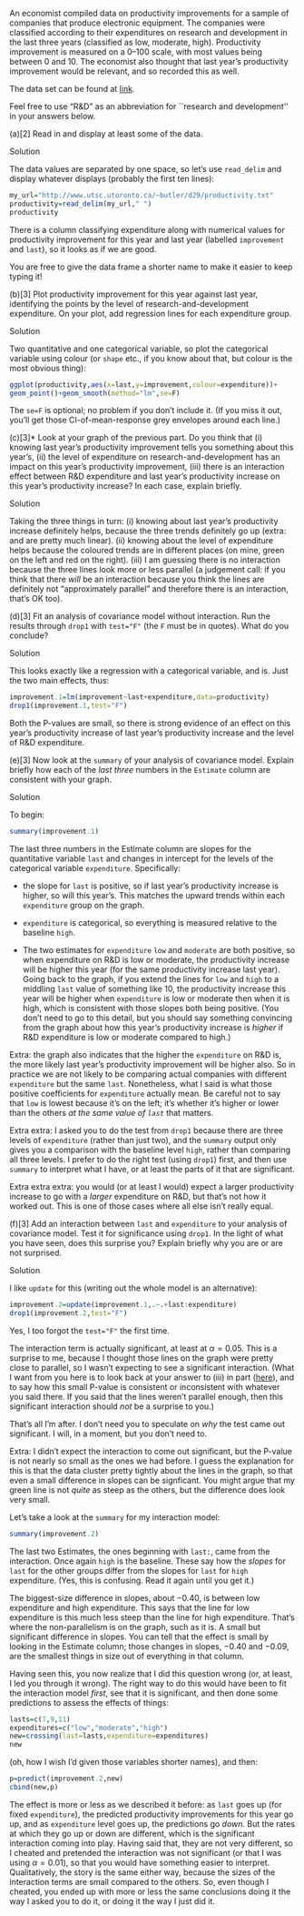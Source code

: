 

 An economist compiled data on productivity improvements for
a sample of companies that produce electronic equipment. The companies
were classified according to their expenditures on research and
development in the last three years (classified as low, moderate,
high). Productivity improvement is measured on a 0--100 scale, with
most values being between 0 and 10. The economist also thought that
last year's productivity improvement would be relevant, and so
recorded this as well.

The data set can be found at
[link](http://www.utsc.utoronto.ca/~butler/d29/productivity.txt). 

Feel free to use "R\&D" as an abbreviation for ``research and
development'' in your answers below.



(a)[2] Read in and display at least some of the data.

Solution


The data values are separated by one space, so let's use
`read_delim` and display whatever displays (probably the
first ten lines):
```r
my_url="http://www.utsc.utoronto.ca/~butler/d29/productivity.txt"
productivity=read_delim(my_url," ")
productivity
```

   

There is a column classifying expenditure along with numerical values
for productivity improvement for this year and last year (labelled
`improvement` and `last`), so it looks as if we are
good.

You are free to give the data frame a shorter name to make it easier
to keep typing it!


(b)[3] Plot productivity improvement for this year against last
year, identifying the points by the level of
research-and-development expenditure. On your plot, add regression
lines for each expenditure group.

Solution


Two quantitative and one categorical variable, so plot the
categorical variable using colour (or `shape` etc., if you
know about that, but colour is the most obvious thing):
```r
ggplot(productivity,aes(x=last,y=improvement,colour=expenditure))+
geom_point()+geom_smooth(method="lm",se=F)
```

     

The `se=F` is optional; no problem if you don't include it. (If
you miss it out, you'll get those CI-of-mean-response grey envelopes
around each line.)


(c)[3]<a name="part:graph-comment">*</a> 
Look at your graph of the previous part. Do you think that (i)
knowing last year's productivity improvement tells you something
about this year's, (ii) the level of expenditure on
research-and-development has an impact on this year's productivity
improvement, (iii) there is an interaction effect between R\&D
expenditure and last year's productivity increase on this year's
productivity increase? In each case, explain briefly.

Solution


Taking the three things in turn:
(i) knowing about last year's productivity increase definitely
helps, because the three trends definitely go up (extra: and are
pretty much linear).
(ii) knowing about the level of expenditure helps because the
coloured trends are in different places (on mine, green on the
left and red on the right).
(iii) I am guessing there is no interaction because the three
lines look more or less parallel (a judgement call: if you think
that there *will* be an interaction because you think the
lines are definitely not "approximately parallel" and therefore
there is an interaction, that's OK too).


(d)[3] Fit an analysis of covariance model without interaction. Run
the results through `drop1` with `test="F"` (the
`F` must be in quotes). What do you conclude?

Solution


This looks exactly like a regression with a categorical variable,
and is. Just the two main effects, thus:
```r
improvement.1=lm(improvement~last+expenditure,data=productivity)
drop1(improvement.1,test="F")
```

     

Both the P-values are small, so there is strong evidence of an effect
on this year's productivity increase of last year's productivity
increase and the level of R\&D expenditure. 


(e)[3] Now look at the `summary` of your analysis of
covariance model. Explain briefly how each of the *last three*
numbers in the `Estimate` column are consistent with your graph.

Solution


To begin:
```r
summary(improvement.1)
```

     

The last three numbers in the Estimate column are slopes for the
quantitative variable `last` and changes in intercept for the
levels of the categorical variable `expenditure`. Specifically:



* the slope for `last` is positive, so if last year's
productivity increase is higher, so will this year's. This matches
the upward trends within each `expenditure` group on the
graph.

* `expenditure` is categorical, so everything is measured
relative to the baseline `high`. 

* The two estimates for `expenditure` `low` and
`moderate` are both positive, so when expenditure on R\&D is
low or moderate, the productivity increase will be higher this year
(for the same productivity increase last year). Going back to the
graph, if you extend the lines for `low` and `high` to
a middling `last` value of something like 10, the
productivity increase this year will be higher when
`expenditure` is low or moderate then when it is high, which
is consistent with those slopes both being positive. (You don't need
to go to this detail, but you should say something convincing from
the graph about how this year's productivity increase is
*higher* if R\&D expenditure is low or moderate compared to
high.)


Extra: the graph also indicates that the higher the
`expenditure` on R\&D is, the more likely last year's
productivity improvement will be higher also. So in practice we are
not likely to be comparing actual companies with different
`expenditure` but the same `last`. Nonetheless, what I
said is what those positive coefficients for `expenditure`
actually mean. Be careful not to say that `low` is lowest
because it's on the left; it's whether it's higher or lower than the
others *at the same value of `last`* that matters.

Extra extra: I asked you to do the test from `drop1` because
there are three levels of `expenditure` (rather than just two),
and the `summary` output only gives you a comparison with the
baseline level `high`, rather than comparing all three
levels. I prefer to do the right test (using `drop1`) first,
and then use `summary` to interpret what I have, or at least
the parts of it that are significant.

Extra extra extra: you would (or at least I would) expect a larger
productivity increase to go with a *larger* expenditure on R\&D,
but that's not how it worked out. This is one of those cases where all
else isn't really equal.


(f)[3] Add an interaction between `last` and
`expenditure` to your analysis of covariance model. Test it
for significance using `drop1`. In the light of what you
have seen, does this surprise you? Explain briefly why you are or
are not surprised.

Solution


I like `update` for this (writing out the whole model is an
alternative):
```r
improvement.2=update(improvement.1,.~.+last:expenditure)
drop1(improvement.2,test="F")
```

     

Yes, I too forgot the `test="F"` the first time.

The interaction term is actually significant, at least at
$\alpha=0.05$. This is a surprise to me, because I thought those lines
on the graph were pretty close to parallel, so I wasn't expecting to
see a significant interaction. (What I want from you here is to look
back at your answer to (iii) in part (<a href="#part:graph-comment">here</a>), and
to say how this small P-value is consistent or inconsistent with
whatever you said there. If you said that the lines weren't parallel
enough, then this significant interaction should *not* be a
surprise to you.)

That's all I'm after. I don't need you to speculate on *why* the
test came out significant. I will, in a moment, but you don't need to.

Extra: I didn't expect the interaction to come out significant, but
the P-value is not nearly so small as the ones we had before. I guess
the explanation for this is that the data cluster pretty tightly about
the lines in the graph, so that even a small difference in slopes can
be signficant. You might argue that my green line is not *quite*
as steep as the others, but the difference does look very small.

Let's take a look at the `summary` for my interaction model:

```r
summary(improvement.2)
```

 

The last two Estimates, the ones beginning with `last:`, came
from the interaction. Once again `high` is the baseline. These
say how the *slopes* for `last` for the other groups
differ from the slopes for `last` for `high`
expenditure. (Yes, this is confusing. Read it again until you get it.)

The biggest-size difference in slopes, about $-0.40$, is between low
expenditure and high expenditure. This says that the line for low
expenditure is this much less steep than the line for high
expenditure. That's where the non-parallelism is on the graph, such as
it is. A small but significant difference in slopes. You can tell that
the effect is small by looking in the Estimate column; those changes
in slopes, $-0.40$ and $-0.09$, are the smallest things in size out of
everything in that column.

Having seen this, you now realize that I did this question wrong (or,
at least, I led you through it wrong). The right way to do this would
have been to fit the interaction model *first*, see that it is
significant, and then done some predictions to assess the effects of
things: 

```r
lasts=c(7,9,11)
expenditures=c("low","moderate","high")
new=crossing(last=lasts,expenditure=expenditures)
new
```

 

(oh, how I wish I'd given those variables shorter names), and then:

```r
p=predict(improvement.2,new)
cbind(new,p)
```

 

The effect is more or less as we described it before: as `last`
goes up (for fixed `expenditure`), the predicted productivity
improvements for this year go up, and as `expenditure` level
goes up, the predictions go *down*. But the rates at which they
go up or down are different, which is the significant interaction
coming into play. Having said that, they are not very different, so I
cheated and pretended the interaction was not significant (or that I
was using $\alpha=0.01$), so that you would have something easier to
interpret. Qualitatively, the story is the same either way, because
the sizes of the interaction terms are small compared to the
others. So, even though I cheated, you ended up with more or less the
same conclusions doing it the way I asked you to do it, or doing it
the way I just did it.



